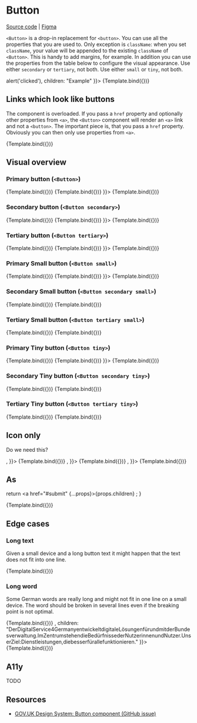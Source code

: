 

<Meta title="Atoms/Button" component={Button} />


# Button

[Source code](https://github.com/digitalservice4germany/digital-service-library/tree/main/src/components/Button) | [Figma](https://www.figma.com/file/49Gxm2IajuwbGhj37zu9x0/Angie?node-id=0%3A1)

`<Button>` is a drop-in replacement for `<button>`. You can use all the properties that you are used to. Only exception is `className`: when you set `className`, your value will be appended to the existing `className` of `<Button>`. This is handy to add margins, for example. In addition you can use the properties from the table below to configure the visual appearance. Use either `secondary` or `tertiary`, not both. Use either `small` or `tiny`, not both.

<ArgsTable of={Button} />

<Canvas>
  <Story
    name="Example"
    args={{
      small: true,
      type: "submit",
      className: "mb-2",
      onClick: () => alert('clicked'),
      children: "Example"
    }}>
    {Template.bind({})}
  </Story>
</Canvas>

## Links which look like buttons

The component is overloaded. If you pass a `href` property and optionally other properties from `<a>`, the `<Button>` component will render an `<a>` link and not a `<button>`. The important piece is, that you pass a `href` property. Obviously you can then only use properties from `<a>`.

<Canvas>
  <Story
    name="Link"
    args={{
      href: "https://digitalservice.bund.de",
      target: "_blank",
      rel: "noopener",
      children: "This is a link"
    }}>
    {Template.bind({})}
  </Story>
</Canvas>

## Visual overview

### Primary button (`<Button>`)

<Canvas>
  <Story
    name="Primary"
    args={{
      children: "Registrieren"
    }}>
    {Template.bind({})}
  </Story>
  <Story
    name="Primary Disabled"
    args={{
      disabled: true,
      children: "Registrieren"
    }}>
    {Template.bind({})}
  </Story>
  <Story
    name="Primary with Icon"
    args={{
      children: "Registrieren",
      icon: <CircleIcon />
    }}>
    {Template.bind({})}
  </Story>
</Canvas>

### Secondary button (`<Button secondary>`)

<Canvas>
  <Story
    name="Secondary"
    args={{
      secondary: true,
      children: "Registrieren"
    }}>
    {Template.bind({})}
  </Story>
  <Story
    name="Secondary Disabled"
    args={{
      secondary: true,
      disabled: true,
      children: "Registrieren"
    }}>
    {Template.bind({})}
  </Story>
  <Story
    name="Secondary with Icon"
    args={{
      secondary: true,
      children: "Registrieren",
      icon: <CircleIcon />
    }}>
    {Template.bind({})}
  </Story>
</Canvas>

### Tertiary button (`<Button tertiary>`)

<Canvas>
  <Story
    name="Tertiary"
    args={{
      tertiary: true,
      children: "Registrieren"
    }}>
    {Template.bind({})}
  </Story>
  <Story
    name="Tertiary Disabled"
    args={{
      tertiary: true,
      disabled: true,
      children: "Registrieren"
    }}>
    {Template.bind({})}
  </Story>
  <Story
    name="Tertitary with Icon"
    args={{
      tertiary: true,
      children: "Registrieren",
      icon: <CircleIcon />
    }}>
    {Template.bind({})}
  </Story>
</Canvas>


### Primary Small button (`<Button small>`)

<Canvas>
  <Story
    name="Primary Small"
    args={{
      small: true,
      children: "Registrieren"
    }}>
    {Template.bind({})}
  </Story>
  <Story
    name="Primary Small Disabled"
    args={{
      small: true,
      disabled: true,
      children: "Registrieren"
    }}>
    {Template.bind({})}
  </Story>
  <Story
    name="Primary Small with icon"
    args={{
      small: true,
      children: "Registrieren",
      icon: <CircleIcon />
    }}>
    {Template.bind({})}
  </Story>
</Canvas>

### Secondary Small button (`<Button secondary small>`)

<Canvas>
  <Story
    name="Secondary Small"
    args={{
      small: true,
      secondary: true,
      children: "Registrieren"
    }}>
    {Template.bind({})}
  </Story>
  <Story
    name="Secondary Small Disabled"
    args={{
      small: true,
      secondary: true,
      disabled: true,
      children: "Registrieren"
    }}>
    {Template.bind({})}
  </Story>
</Canvas>

### Tertiary Small button (`<Button tertiary small>`)

<Canvas>
  <Story
    name="Tertiary Small"
    args={{
      small: true,
      tertiary: true,
      children: "Registrieren"
    }}>
    {Template.bind({})}
  </Story>
  <Story
    name="Tertiary Small Disabled"
    args={{
      small: true,
      tertiary: true,
      disabled: true,
      children: "Registrieren"
    }}>
    {Template.bind({})}
  </Story>
</Canvas>


### Primary Tiny button (`<Button tiny>`)

<Canvas>
  <Story
    name="Primary Tiny"
    args={{
      tiny: true,
      children: "Registrieren"
    }}>
    {Template.bind({})}
  </Story>
  <Story
    name="Primary Tiny Disabled"
    args={{
      tiny: true,
      disabled: true,
      children: "Registrieren"
    }}>
    {Template.bind({})}
  </Story>
  <Story
    name="Primary Tiny with icon"
    args={{
      tiny: true,
      children: "Registrieren",
      icon: <CircleIcon />
    }}>
    {Template.bind({})}
  </Story>
</Canvas>

### Secondary Tiny button (`<Button secondary tiny>`)

<Canvas>
  <Story
    name="Secondary Tiny"
    args={{
      tiny: true,
      secondary: true,
      children: "Registrieren"
    }}>
    {Template.bind({})}
  </Story>
  <Story
    name="Secondary Tiny Disabled"
    args={{
      tiny: true,
      secondary: true,
      disabled: true,
      children: "Registrieren"
    }}>
    {Template.bind({})}
  </Story>
</Canvas>

### Tertiary Tiny button (`<Button tertiary tiny>`)

<Canvas>
  <Story
    name="Tertiary Tiny"
    args={{
      tiny: true,
      tertiary: true,
      children: "Registrieren"
    }}>
    {Template.bind({})}
  </Story>
  <Story
    name="Tertiary Tiny Disabled"
    args={{
      tiny: true,
      tertiary: true,
      disabled: true,
      children: "Registrieren"
    }}>
    {Template.bind({})}
  </Story>
</Canvas>

## Icon only

Do we need this?

<Canvas>
  <Story
    name="Primary icon only"
    args={{
      icon: <CircleIcon />,
    }}>
    {Template.bind({})}
  </Story>
  <Story
    name="Primary small icon only"
    args={{
      small: true,
      icon: <CircleIcon />,
    }}>
    {Template.bind({})}
  </Story>
  <Story
    name="Primary tiny icon only"
    args={{
      tiny: true,
      icon: <CircleIcon />,
    }}>
    {Template.bind({})}
  </Story>
</Canvas>

## As

  return <a href="#submit" {...props}>{props.children} </a>;
}

<Canvas>
  <Story
    name="As"
    args={{
      children: "button",
      as: SomeButton
    }}>
    {Template.bind({})}
  </Story>
</Canvas>

## Edge cases

### Long text

Given a small device and a long button text it might happen that the text does not fit into one line.

<Canvas>
  <Story
    name="Long text"
    args={{
      children: "Der DigitalService4Germany entwickelt digitale Lösungen für und mit der Bundesverwaltung. Im Zentrum stehen die Bedürfnisse der Nutzerinnen und Nutzer. Unser Ziel: Dienstleistungen, die besser für alle funktionieren."
    }}>
    {Template.bind({})}
  </Story>
</Canvas>

### Long word

Some German words are really long and might not fit in one line on a small device. The word should be broken in several lines even if the breaking point is not optimal.

<Canvas>
  <Story
    name="Long word"
    args={{
      children: "DerDigitalService4GermanyentwickeltdigitaleLösungenfürundmitderBundesverwaltung.ImZentrumstehendieBedürfnissederNutzerinnenundNutzer.UnserZiel:Dienstleistungen,diebesserfürallefunktionieren."
    }}>
    {Template.bind({})}
  </Story>
  <Story
    name="Long word and icon"
    args={{
      icon: <CircleIcon />,
      children: "DerDigitalService4GermanyentwickeltdigitaleLösungenfürundmitderBundesverwaltung.ImZentrumstehendieBedürfnissederNutzerinnenundNutzer.UnserZiel:Dienstleistungen,diebesserfürallefunktionieren."
    }}>
    {Template.bind({})}
  </Story>
</Canvas>


## A11y

TODO


## Resources

* [GOV.UK Design System: Button component (GitHub issue)](https://github.com/alphagov/govuk-design-system-backlog/issues/34)
